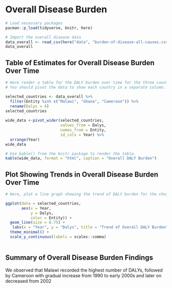 # Overall Disease Burden

```r
# Load necessary packages
pacman::p_load(tidyverse, knitr, here)

# Import the overall disease data
data_overall <- read_csv(here("data", "burden-of-disease-all-causes.csv"))
data_overall

```

## Table of Estimates for Overall Disease Burden Over Time

```r
# Here render a table for the DALY burden over time for the three countries 
# You should pivot the data to show each country in a separate column.

selected_countries <- data_overall %>%
  filter(Entity %in% c("Malawi", "Ghana", "Cameroon")) %>%
  rename(Dalys = 4) 
selected_countries
  
wide_data <-pivot_wider(selected_countries,
                        values_from = Dalys,
                        names_from = Entity,
                        id_cols = Year) %>%
  arrange(Year)
wide_data

# Use kable() from the knitr package to render the table.
kable(wide_data, format = "html", caption = "Overall DALY Burden")

```


## Plot Showing Trends in Overall Disease Burden Over Time

```r
# Here, plot a line graph showing the trend of DALY burden for the chosen countries over time. You can use ggplot2 to create this plot. Each country's line should be a different color.

ggplot(data = selected_countries,
       aes(x = Year,
           y = Dalys,
           color = Entity)) +
  geom_line(size = 0.75) +
   labs(x = "Year", y = "Dalys", title = "Trend of Overall DALY Burden") +
  theme_minimal() +
  scale_y_continuous(labels = scales::comma)
  
```

## Summary of Overall Disease Burden Findings

We observed that Malawi recorded the highest number of DALYs, followed by Cameroon with gradual increase from 1990 to early 2000s and later on decreased from 2002


